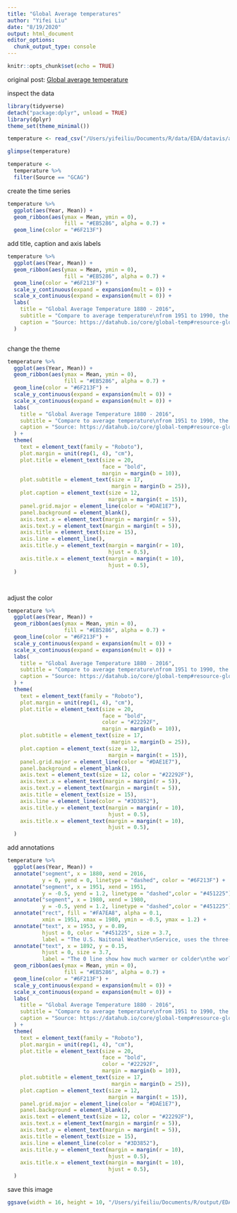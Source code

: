 ```yaml
---
title: "Global Average temperatures"
author: "Yifei Liu"
date: "8/19/2020"
output: html_document
editor_options: 
  chunk_output_type: console
---
```


```r
knitr::opts_chunk$set(echo = TRUE)
```

original post: [Global average temperature](https://ggplot2tutor.com/global_annual_temperatures/temperatures/)

inspect the data

```r

library(tidyverse)
detach("package:dplyr", unload = TRUE)
library(dplyr)
theme_set(theme_minimal())

temperature <- read_csv("/Users/yifeiliu/Documents/R/data/EDA/datavis/annual_csv.csv")

glimpse(temperature)

temperature <- 
  temperature %>%
  filter(Source == "GCAG")

```

create the time series

```r

temperature %>%
  ggplot(aes(Year, Mean)) +
  geom_ribbon(aes(ymax = Mean, ymin = 0), 
                  fill = "#EB5286", alpha = 0.7) +
  geom_line(color = "#6F213F")


```


add title, caption and axis labels

```r

temperature %>%
  ggplot(aes(Year, Mean)) +
  geom_ribbon(aes(ymax = Mean, ymin = 0), 
                  fill = "#EB5286", alpha = 0.7) +
  geom_line(color = "#6F213F") +
  scale_y_continuous(expand = expansion(mult = 0)) +
  scale_x_continuous(expand = expansion(mult = 0)) +
  labs(
    title = "Global Average Temperature 1880 - 2016",
    subtitle = "Compare to average temperature\nfrom 1951 to 1990, the global temperature\nhas risen significantly since 1980",
    caption = "Source: https://datahub.io/core/global-temp#resource-global-temp_zip\nVisualization = Christian Burkhart"
  )



```


change the theme 

```r
temperature %>%
  ggplot(aes(Year, Mean)) +
  geom_ribbon(aes(ymax = Mean, ymin = 0), 
                  fill = "#EB5286", alpha = 0.7) +
  geom_line(color = "#6F213F") +
  scale_y_continuous(expand = expansion(mult = 0)) +
  scale_x_continuous(expand = expansion(mult = 0)) +
  labs(
    title = "Global Average Temperature 1880 - 2016",
    subtitle = "Compare to average temperature\nfrom 1951 to 1990, the global temperature\nhas risen significantly since 1980",
    caption = "Source: https://datahub.io/core/global-temp#resource-global-temp_zip\nVisualization = Christian Burkhart"
  ) +
  theme(
    text = element_text(family = "Roboto"),
    plot.margin = unit(rep(1, 4), "cm"),
    plot.title = element_text(size = 20,
                              face = "bold",
                              margin = margin(b = 10)),
    plot.subtitle = element_text(size = 17,
                                 margin = margin(b = 25)),
    plot.caption = element_text(size = 12, 
                                margin = margin(t = 15)),
    panel.grid.major = element_line(color = "#DAE1E7"),
    panel.background = element_blank(),
    axis.text.x = element_text(margin = margin(r = 5)),
    axis.text.y = element_text(margin = margin(t = 5)),
    axis.title = element_text(size = 15),
    axis.line = element_line(),
    axis.title.y = element_text(margin = margin(r = 10),
                                hjust = 0.5),
    axis.title.x = element_text(margin = margin(t = 10),
                                hjust = 0.5),
  )




```


adjust the color 

```r
temperature %>%
  ggplot(aes(Year, Mean)) +
  geom_ribbon(aes(ymax = Mean, ymin = 0), 
                  fill = "#EB5286", alpha = 0.7) +
  geom_line(color = "#6F213F") +
  scale_y_continuous(expand = expansion(mult = 0)) +
  scale_x_continuous(expand = expansion(mult = 0)) +
  labs(
    title = "Global Average Temperature 1880 - 2016",
    subtitle = "Compare to average temperature\nfrom 1951 to 1990, the global temperature\nhas risen significantly since 1980",
    caption = "Source: https://datahub.io/core/global-temp#resource-global-temp_zip\nVisualization = Christian Burkhart"
  ) +
  theme(
    text = element_text(family = "Roboto"),
    plot.margin = unit(rep(1, 4), "cm"),
    plot.title = element_text(size = 20,
                              face = "bold",
                              color = "#22292F",
                              margin = margin(b = 10)),
    plot.subtitle = element_text(size = 17,
                                 margin = margin(b = 25)),
    plot.caption = element_text(size = 12, 
                                margin = margin(t = 15)),
    panel.grid.major = element_line(color = "#DAE1E7"),
    panel.background = element_blank(),
    axis.text = element_text(size = 12, color = "#22292F"),
    axis.text.x = element_text(margin = margin(r = 5)),
    axis.text.y = element_text(margin = margin(t = 5)),
    axis.title = element_text(size = 15),
    axis.line = element_line(color = "#3D3852"),
    axis.title.y = element_text(margin = margin(r = 10),
                                hjust = 0.5),
    axis.title.x = element_text(margin = margin(t = 10),
                                hjust = 0.5),
  )


```

add annotations

```r

temperature %>%
  ggplot(aes(Year, Mean)) +
  annotate("segment", x = 1880, xend = 2016,
           y = 0, yend = 0, linetype = "dashed", color = "#6F213F") +
  annotate("segment", x = 1951, xend = 1951,
           y = -0.5, yend = 1.2, linetype = "dashed",color = "#451225") +
  annotate("segment", x = 1980, xend = 1980,
           y = -0.5, yend = 1.2, linetype = "dashed",color = "#451225") +
  annotate("rect", fill = "#FA7EA8", alpha = 0.1,
           xmin = 1951, xmax = 1980, ymin = -0.5, ymax = 1.2) +
  annotate("text", x = 1953, y = 0.89,
           hjust = 0, color = "#451225", size = 3.7,
           label = "The U.S. Naitonal Weather\nService, uses the three-decade\nperiod from 1951 to 1980\nas a baseline value to \nmeasure the global average \ntemperature") +
  annotate("text", x = 1892, y = 0.15,
           hjust = 0, size = 3.7, 
           label = "The 0 line show how much warmer or colder\nthe world was in a particular year compared to \nthe average temperature between 1951 to 1980") +
  geom_ribbon(aes(ymax = Mean, ymin = 0), 
                  fill = "#EB5286", alpha = 0.7) +
  geom_line(color = "#6F213F") +
  scale_y_continuous(expand = expansion(mult = 0)) +
  scale_x_continuous(expand = expansion(mult = 0)) +
  labs(
    title = "Global Average Temperature 1880 - 2016",
    subtitle = "Compare to average temperature\nfrom 1951 to 1990, the global temperature\nhas risen significantly since 1980",
    caption = "Source: https://datahub.io/core/global-temp#resource-global-temp_zip\nVisualization: Christian Burkhart"
  ) +
  theme(
    text = element_text(family = "Roboto"),
    plot.margin = unit(rep(1, 4), "cm"),
    plot.title = element_text(size = 20,
                              face = "bold",
                              color = "#22292F",
                              margin = margin(b = 10)),
    plot.subtitle = element_text(size = 17,
                                 margin = margin(b = 25)),
    plot.caption = element_text(size = 12, 
                                margin = margin(t = 15)),
    panel.grid.major = element_line(color = "#DAE1E7"),
    panel.background = element_blank(),
    axis.text = element_text(size = 12, color = "#22292F"),
    axis.text.x = element_text(margin = margin(r = 5)),
    axis.text.y = element_text(margin = margin(t = 5)),
    axis.title = element_text(size = 15),
    axis.line = element_line(color = "#3D3852"),
    axis.title.y = element_text(margin = margin(r = 10),
                                hjust = 0.5),
    axis.title.x = element_text(margin = margin(t = 10),
                                hjust = 0.5),
  )


```



save this image

```r
ggsave(width = 16, height = 10, "/Users/yifeiliu/Documents/R/output/EDA/datavis/temperature.png")


```







